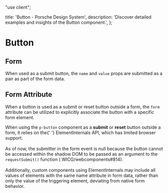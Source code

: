 "use client";


  title: 'Button - Porsche Design System',
  description: 'Discover detailed examples and insights of the Button component.',
};

# Button <ComponentStatus tagName="p-button"></ComponentStatus>

## Form

When used as a submit button, the `name` and `value` props are submitted as a pair as part of the form data.

<ComponentExample codeSample={buttonExampleForm} />

## Form Attribute

When a button is used as a submit or reset button outside a form, the `form` attribute can be utilized to explicitly
associate the button with a specific form element.

<Notification heading="Attention" heading-tag="h2" state="warning">
  When using the <code>p-button</code> component as a <strong>submit</strong> or <strong>reset</strong> button outside a
  form, it relies on the{' '}
  <Link href="https://developer.mozilla.org/en-US/docs/Web/API/ElementInternals">ElementInternals</Link> API, which has
  limited browser support.
  <br />
  <br /> As of now, the submitter in the form event is null because the button cannot be accessed within the shadow DOM
  to be passed as an argument to the <code>requestSubmit()</code> function (
  <Link href="https://github.com/WICG/webcomponents/issues/814">WICG/webcomponents#814</Link>).
  <br />
  <br />
  Additionally, custom components using ElementInternals may include all values of elements with the same name attribute
  in form data, rather than only the value of the triggering element, deviating from native form behavior.
</Notification>

<ComponentExample codeSample={buttonExampleFormAttribute} />
